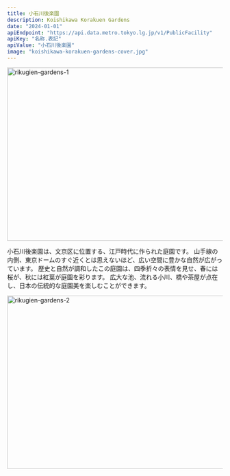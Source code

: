 ```yaml
---
title: 小石川後楽園
description: Koishikawa Korakuen Gardens
date: "2024-01-01"
apiEndpoint: "https://api.data.metro.tokyo.lg.jp/v1/PublicFacility"
apiKey: "名称.表記"
apiValue: "小石川後楽園"
image: "koishikawa-korakuen-gardens-cover.jpg"
---
```


<Image
  src="/images/koishikawa-korakuen-gardens-1.jpg"
  width="718"
  height="404"
  alt="rikugien-gardens-1"
/>

小石川後楽園は、文京区に位置する、江戸時代に作られた庭園です。
山手線の内側、東京ドームのすぐ近くとは思えないほど、広い空間に豊かな自然が広がっています。
歴史と自然が調和したこの庭園は、四季折々の表情を見せ、春には桜が、秋には紅葉が庭園を彩ります。
広大な池、流れる小川、橋や茶屋が点在し、日本の伝統的な庭園美を楽しむことができます。

<Image
  src="/images/koishikawa-korakuen-gardens-2.jpg"
  width="718"
  height="404"
  alt="rikugien-gardens-2"
/>
